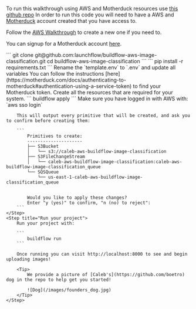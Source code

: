 
To run this walkthrough using AWS and Motherduck resources use [this github repo](https://github.com/launchflow/buildflow-aws-image-classification)
<Note>
In order to run this code you will need to have a AWS and [Motherduck](https://motherduck.com) account created that you have access to.

Follow the [AWS Walkthrough](https://docs.aws.amazon.com/accounts/latest/reference/manage-acct-creating.html) to create a new one if you need to.

You can signup for a Motherduck account [here](https://motherduck.com).
</Note>

<Steps>
    <Step title="Clone the GitHub Repo">
```
git clone git@github.com:launchflow/buildflow-aws-image-classification.git 
cd buildflow-aws-image-classification
```
    </Step>
    <Step title="Install your requirements">
        ```
            pip install -r requirements.txt
        ```
    </Step>
    <Step title="Create a .env file">
        Rename the `template.env` to `.env` and update all variables
        <Tip>
            You can follow the instructions [here](https://motherduck.com/docs/authenticating-to-motherduck#authentication-using-a-service-token) to find your Motherduck token.
        </Tip>
    </Step>
    <Step title="Create your resources">
        Create all the resources that are required for your system.
        ```
            buildflow apply
        ```
        <Tip>
            Make sure you have logged in with AWS with: `aws sso login`
        </Tip>

        This will output every primitive that will be created, and ask you to confirm before creating them:

        ```
            Primitives to create:
            ---------------------
            ├── S3Bucket
            │   └── s3://caleb-aws-buildflow-image-classification
            ├── S3FileChangeStream
            │   └── caleb-aws-buildflow-image-classification:caleb-aws-buildflow-image-classification_queue
            └── SQSQueue
                └── us-east-1-caleb-aws-buildflow-image-classification_queue


            Would you like to apply these changes?
            Enter "y (yes)" to confirm, "n (no) to reject": 
        ```
    </Step>
    <Step title="Run your project">
        Run your project with:

        ```
            buildflow run
        ```

        Once running you can visit http://localhost:8000 to see and begin uploading images!

        <Tip>
            We provide a picture of [Caleb's](https://github.com/boetro) dog in the repo to help get you started!

            ![Dog](/images/founders_dog.jpg)
        </Tip>
    </Step>
</Steps>

